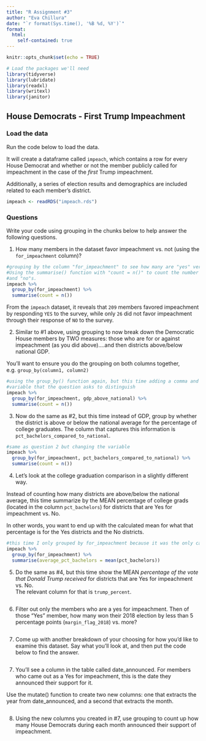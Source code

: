 ```yaml
---
title: "R Assignment #3"
author: "Eva Chillura"
date: "`r format(Sys.time(), '%B %d, %Y')`"
format:
  html:
    self-contained: true
---
```


```r
knitr::opts_chunk$set(echo = TRUE)

# Load the packages we'll need
library(tidyverse)
library(lubridate)
library(readxl)
library(writexl)
library(janitor)

```

## House Democrats - First Trump Impeachment

### Load the data

Run the code below to load the data.

It will create a dataframe called `impeach`, which contains a row for every House Democrat and whether or not the member publicly called for impeachment in the case of the *first* Trump impeachment.

Additionally, a series of election results and demographics are included related to each member's district.

```r

impeach <- readRDS("impeach.rds")


```

### Questions

Write your code using grouping in the chunks below to help answer the following questions.

1)  How many members in the dataset favor impeachment vs. not (using the `for_impeachment` column)?

```r
#grouping by the column "for_impeachment" to see how many are "yes" versus "no."
#Using the summarise() function with "count = n()" to count the number of "yes"s
#and "no"s.
impeach %>% 
  group_by(for_impeachment) %>% 
  summarise(count = n())
```

From the `impeach` dataset, it reveals that `209` members favored impeachment by responding `YES` to the survey, while only `26` did not favor impeachment through their response of `NO` to the survey.  

2)  Similar to #1 above, using grouping to now break down the Democratic House members by TWO measures: those who are for or against impeachment (as you did above)....and then districts above/below national GDP.  
  
You'll want to ensure you do the grouping on both columns together, e.g. `group_by(column1, column2)`

```r
#using the group_by() function again, but this time adding a comma and the other
#variable that the question asks to distinguish
impeach %>%
  group_by(for_impeachment, gdp_above_national) %>%
  summarise(count = n())
```

3)  Now do the same as #2, but this time instead of GDP, group by whether the district is above or below the national average for the percentage of college graduates. The column that captures this information is `pct_bachelors_compared_to_national`.

```r
#same as question 2 but changing the variable
impeach %>%
  group_by(for_impeachment, pct_bachelors_compared_to_national) %>% 
  summarise(count = n())
```

4)  Let's look at the college graduation comparison in a slightly different way.  
  
Instead of counting how many districts are above/below the national average, this time summarize by the MEAN percentage of college grads (located in the column `pct_bachelors`) for districts that are Yes for impeachment vs. No.  
  
In other words, you want to end up with the calculated mean for what that percentage is for the Yes districts and the No districts.

```r
#this time I only grouped by for_impeachment because it was the only categorical variable needed to examine the pct_bachelors. I then used summarize() and created a name for the new column (that is not yet added to the dataset) called "average_pct_bachelors" to which I made equal to the mean() of pct_bachelors. 
impeach %>% 
  group_by(for_impeachment) %>% 
  summarise(average_pct_bachelors = mean(pct_bachelors))
```

5)  Do the same as #4, but this time show the MEAN *percentage of the vote that Donald Trump received* for districts that are Yes for impeachment vs. No.  
The relevant column for that is `trump_percent`.

```r










```

6)  Filter out only the members who are a yes for impeachment. Then of those "Yes" member, how many won their 2018 election by less than 5 percentage points (`margin_flag_2018`) vs. more?

```r

  







```

7)  Come up with another breakdown of your choosing for how you'd like to examine this dataset. Say what you'll look at, and then put the code below to find the answer.

```r

  







```

7)  You'll see a column in the table called date_announced. For members who came out as a Yes for impeachment, this is the date they announced their support for it.  
  
Use the mutate() function to create two new columns: one that extracts the year from date_announced, and a second that extracts the month.

```r

  







```

8) Using the new columns you created in #7, use grouping to count up how many House Democrats during each month announced their support of impeachment.

```r

  







```



